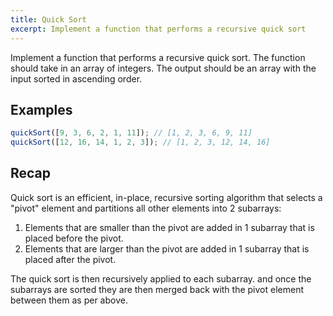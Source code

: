 ```yaml
---
title: Quick Sort
excerpt: Implement a function that performs a recursive quick sort
---
```


Implement a function that performs a recursive quick sort. The function should take in an array of integers. The output should be an array with the input sorted in ascending order.

## Examples

```js
quickSort([9, 3, 6, 2, 1, 11]); // [1, 2, 3, 6, 9, 11]
quickSort([12, 16, 14, 1, 2, 3]); // [1, 2, 3, 12, 14, 16]
```

## Recap

Quick sort is an efficient, in-place, recursive sorting algorithm that selects a "pivot" element and partitions all other elements into 2 subarrays:

1. Elements that are smaller than the pivot are added in 1 subarray that is placed before the pivot.
1. Elements that are larger than the pivot are added in 1 subarray that is placed after the pivot.

The quick sort is then recursively applied to each subarray. and once the subarrays are sorted they are then merged back with the pivot element between them as per above.
